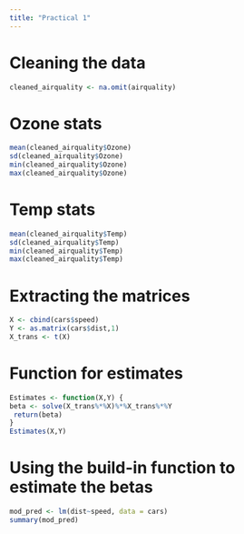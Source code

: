 ```yaml
---
title: "Practical 1"
---
```


# Cleaning the data

```r
cleaned_airquality <- na.omit(airquality)
```

# Ozone stats

```r
mean(cleaned_airquality$Ozone)
sd(cleaned_airquality$Ozone)
min(cleaned_airquality$Ozone)
max(cleaned_airquality$Ozone)
```

# Temp stats

```r
mean(cleaned_airquality$Temp)
sd(cleaned_airquality$Temp)
min(cleaned_airquality$Temp)
max(cleaned_airquality$Temp)
```

# Extracting the matrices

```r
X <- cbind(cars$speed)
Y <- as.matrix(cars$dist,1)
X_trans <- t(X)
```

# Function for estimates

```r
Estimates <- function(X,Y) {
beta <- solve(X_trans%*%X)%*%X_trans%*%Y
 return(beta)
}
Estimates(X,Y)
```

# Using the build-in function to estimate the betas

```r
mod_pred <- lm(dist~speed, data = cars)
summary(mod_pred)
```
